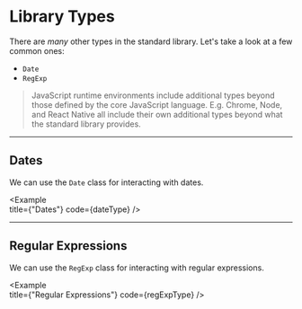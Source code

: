 
# Library Types

There are _many_ other types in the standard library. Let's take a look at a few common ones:

- `Date`
- `RegExp`

> JavaScript runtime environments include additional types beyond those defined by the core JavaScript language. E.g. Chrome, Node, and React Native all include their own additional types beyond what the standard library provides.

---

## Dates

We can use the `Date` class for interacting with dates.

<Example   
  title={"Dates"}
  code={dateType}
/>

---

## Regular Expressions

We can use the `RegExp` class for interacting with regular expressions.

<Example   
  title={"Regular Expressions"}
  code={regExpType}
/>
